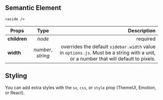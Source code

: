 
<Title type="sidebar" title="Sidebar">
  <Styled.p>
    The Sidebar component is an aside wrapper component that complements the{" "}
    <span>Main</span> component.
  </Styled.p>
</Title>

## Semantic Element

`<aside />`

| Props        |        Type        |                                                                                                                         Description |
| ------------ | :----------------: | ----------------------------------------------------------------------------------------------------------------------------------: |
| **children** |       _node_       |                                                                                                                            required |
| **width**    | _number_, _string_ | overrides the default `sidebar.width` value in `options.js`. Must be a string with a unit, or a number that will default to pixels. |

## Styling

You can add extra styles with the `sx`, `css`, or `style` prop (ThemeUI, Emotion, or React).
